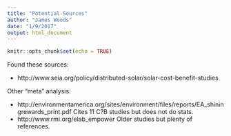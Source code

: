 ```yaml
---
title: "Potential Sources"
author: "James Woods"
date: "1/9/2017"
output: html_document
---
```


```r
knitr::opts_chunk$set(echo = TRUE)
```


Found these sources:

+ http://www.seia.org/policy/distributed-solar/solar-cost-benefit-studies


Other "meta" analysis:

+ http://environmentamerica.org/sites/environment/files/reports/EA_shiningrewards_print.pdf Cites 11 C?B studies but does not do stats.
+ http://www.rmi.org/elab_empower Older studies but plenty of references.

